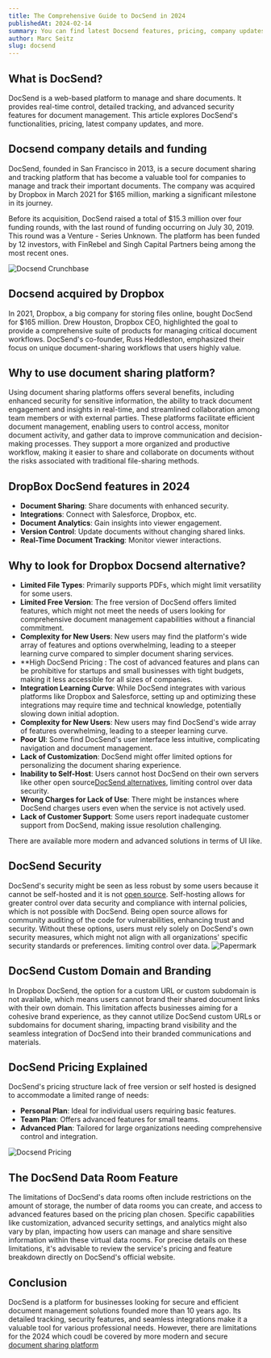 ```yaml
---
title: The Comprehensive Guide to DocSend in 2024
publishedAt: 2024-02-14
summary: You can find latest Docsend features, pricing, company updates and other relevant information in DropbBox Docsend Guide for 2024
author: Marc Seitz
slug: docsend
---
```


## What is DocSend?

DocSend is a web-based platform to manage and share documents. It provides real-time control, detailed tracking, and advanced security features for document management. This article explores DocSend's functionalities, pricing, latest company updates, and more.

## Docsend company details and funding

DocSend, founded in San Francisco in 2013, is a secure document sharing and tracking platform that has become a valuable tool for companies to manage and track their important documents. The company was acquired by Dropbox in March 2021 for $165 million, marking a significant milestone in its journey​​​​.

Before its acquisition, DocSend raised a total of $15.3 million over four funding rounds, with the last round of funding occurring on July 30, 2019. This round was a Venture - Series Unknown. The platform has been funded by 12 investors, with FinRebel and Singh Capital Partners being among the most recent ones​​.

![Docsend Crunchbase](/_static/docsend/crunchbase.png?width=8000&height=400)

## Docsend acquired by Dropbox

In 2021, Dropbox, a big company for storing files online, bought DocSend for $165 million. Drew Houston, Dropbox CEO, highlighted the goal to provide a comprehensive suite of products for managing critical document workflows. DocSend's co-founder, Russ Heddleston, emphasized their focus on unique document-sharing workflows that users highly value.

## Why to use document sharing platform?

Using document sharing platforms offers several benefits, including enhanced security for sensitive information, the ability to track document engagement and insights in real-time, and streamlined collaboration among team members or with external parties. These platforms facilitate efficient document management, enabling users to control access, monitor document activity, and gather data to improve communication and decision-making processes. They support a more organized and productive workflow, making it easier to share and collaborate on documents without the risks associated with traditional file-sharing methods.

## DropBox DocSend features in 2024

- **Document Sharing**: Share documents with enhanced security.
- **Integrations**: Connect with Salesforce, Dropbox, etc.
- **Document Analytics**: Gain insights into viewer engagement.
- **Version Control**: Update documents without changing shared links.
- **Real-Time Document Tracking**: Monitor viewer interactions.

## Why to look for Dropbox Docsend alternative?

- **Limited File Types**: Primarily supports PDFs, which might limit versatility for some users.
- **Limited Free Version**: The free version of DocSend offers limited features, which might not meet the needs of users looking for comprehensive document management capabilities without a financial commitment.
- **Complexity for New Users**: New users may find the platform's wide array of features and options overwhelming, leading to a steeper learning curve compared to simpler document sharing services.
- \*\*High DocSend Pricing : The cost of advanced features and plans can be prohibitive for startups and small businesses with tight budgets, making it less accessible for all sizes of companies.
- **Integration Learning Curve**: While DocSend integrates with various platforms like Dropbox and Salesforce, setting up and optimizing these integrations may require time and technical knowledge, potentially slowing down initial adoption.
- **Complexity for New Users**: New users may find DocSend's wide array of features overwhelming, leading to a steeper learning curve.
- **Poor UI**: Some find DocSend's user interface less intuitive, complicating navigation and document management.
- **Lack of Customization**: DocSend might offer limited options for personalizing the document sharing experience.
- **Inability to Self-Host**: Users cannot host DocSend on their own servers like other open source[DocSend alternatives](https://www.papermark.io), limiting control over data security.
- **Wrong Charges for Lack of Use**: There might be instances where DocSend charges users even when the service is not actively used.
- **Lack of Customer Support**: Some users report inadequate customer support from DocSend, making issue resolution challenging.

There are available more modern and advanced solutions in terms of UI like.

## DocSend Security

DocSend's security might be seen as less robust by some users because it cannot be self-hosted and it is not [open source](https://www.papermark.io). Self-hosting allows for greater control over data security and compliance with internal policies, which is not possible with DocSend. Being open source allows for community auditing of the code for vulnerabilities, enhancing trust and security. Without these options, users must rely solely on DocSend's own security measures, which might not align with all organizations' specific security standards or preferences.
limiting control over data.
![Papermark](/_static/docsend/papermark.png?width=8000&height=400)

## DocSend Custom Domain and Branding

In Dropbox DocSend, the option for a custom URL or custom subdomain is not available, which means users cannot brand their shared document links with their own domain. This limitation affects businesses aiming for a cohesive brand experience, as they cannot utilize DocSend custom URLs or subdomains for document sharing, impacting brand visibility and the seamless integration of DocSend into their branded communications and materials.

## DocSend Pricing Explained

DocSend's pricing structure lack of free version or self hosted is designed to accommodate a limited range of needs:

- **Personal Plan**: Ideal for individual users requiring basic features.
- **Team Plan**: Offers advanced features for small teams.
- **Advanced Plan**: Tailored for large organizations needing comprehensive control and integration.

![Docsend Pricing](/_static/docsend/pricing.png?width=8000&height=400)

## The DocSend Data Room Feature

The limitations of DocSend's data rooms often include restrictions on the amount of storage, the number of data rooms you can create, and access to advanced features based on the pricing plan chosen. Specific capabilities like customization, advanced security settings, and analytics might also vary by plan, impacting how users can manage and share sensitive information within these virtual data rooms. For precise details on these limitations, it's advisable to review the service's pricing and feature breakdown directly on DocSend's official website.

## Conclusion

DocSend is a platform for businesses looking for secure and efficient document management solutions founded more than 10 years ago. Its detailed tracking, security features, and seamless integrations make it a valuable tool for various professional needs. However, there are limitations for the 2024 which coudl be covered by more modern and secure [document sharing platform](https://www.papermark.io)
